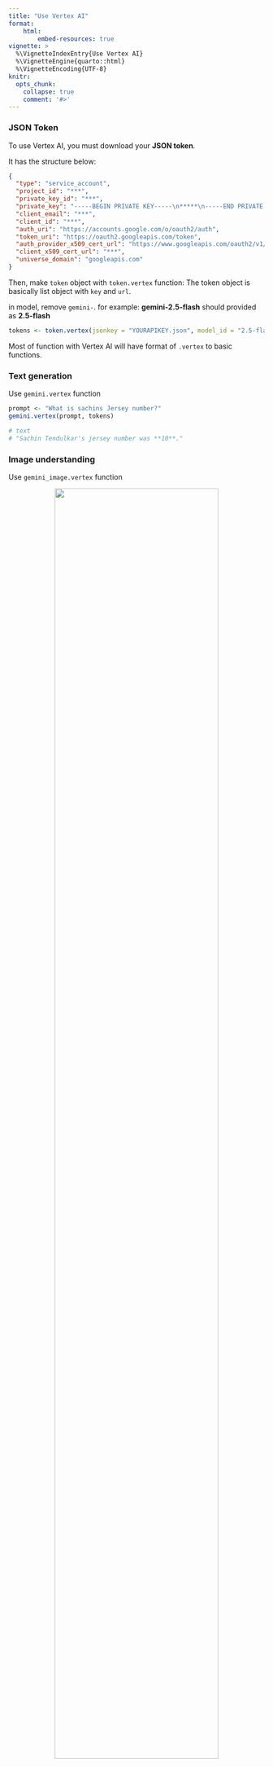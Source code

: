 ```yaml
---
title: "Use Vertex AI"
format: 
    html:
        embed-resources: true
vignette: >
  %\VignetteIndexEntry{Use Vertex AI}
  %\VignetteEngine{quarto::html}
  %\VignetteEncoding{UTF-8}
knitr:
  opts_chunk: 
    collapse: true
    comment: '#>'
---
```


### JSON Token

To use Vertex AI, you must download your **JSON token**.

It has the structure below:  

```json
{
  "type": "service_account",
  "project_id": "***",
  "private_key_id": "***",
  "private_key": "-----BEGIN PRIVATE KEY-----\n*****\n-----END PRIVATE KEY-----\n",
  "client_email": "***",
  "client_id": "***",
  "auth_uri": "https://accounts.google.com/o/oauth2/auth",
  "token_uri": "https://oauth2.googleapis.com/token",
  "auth_provider_x509_cert_url": "https://www.googleapis.com/oauth2/v1/certs",
  "client_x509_cert_url": "***",
  "universe_domain": "googleapis.com"
}
```

Then, make `token` object with `token.vertex` function: 
The token object is basically list object with `key` and `url`.

in model, remove `gemini-`. for example: **gemini-2.5-flash** should provided as **2.5-flash**

```r
tokens <- token.vertex(jsonkey = "YOURAPIKEY.json", model_id = "2.5-flash")
```

Most of function with Vertex AI will have format of `.vertex` to basic functions.

### Text generation

Use `gemini.vertex` function

```r
prompt <- "What is sachins Jersey number?"
gemini.vertex(prompt, tokens)

# text                                          
# "Sachin Tendulkar's jersey number was **10**." 
```

### Image understanding

Use `gemini_image.vertex` function

<p style = 'text-align:center;'>
    <img src='dawn.png' width = '80%'>
</p>

```r
gemini_image.vertex(image = "dawn.png", tokens)

# text 
# "Based on the original image and the provided crops, 
# here is a detailed explanation of the image:\n\n
# This is a heartwarming and cozy photograph of a large, 
# plump cat sleeping soundly inside a cardboard box.
# \n\n**The Cat:**\n*  
# ...
```

### Audio understanding

Use `gemini_audio.vertex` function

- File upload to Google Cloud (using API) not supported.
- Instead you must use **uploaded file**. (e.g. Google Cloud Storage)
- Example is sound from [soundbible](https://soundbible.com/2210-SOS-Morse-Code.html)

```r
gemini_audio.vertex(audio = "http://soundbible.com/grab.php?id=2218&type=mp3", tokens)

# text
# "The audio clip consists of a series of short, repetitive beeping sounds. 
# The beep s are relatively high-pitched and have a slightly metallic 
# quality. They occur at a consistent rate, creating a rhythmic pattern. 
# The sound could be from a variety of sources, such as a device 
# notification, a game alert, or a simple electronic de vice. \n"
```
